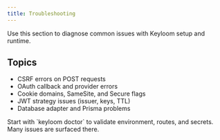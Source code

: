 ```yaml
---
title: Troubleshooting
---
```



Use this section to diagnose common issues with Keyloom setup and runtime.

## Topics

- CSRF errors on POST requests
- OAuth callback and provider errors
- Cookie domains, SameSite, and Secure flags
- JWT strategy issues (issuer, keys, TTL)
- Database adapter and Prisma problems

<Callout>
Start with `keyloom doctor` to validate environment, routes, and secrets. Many issues are surfaced there.
</Callout>

